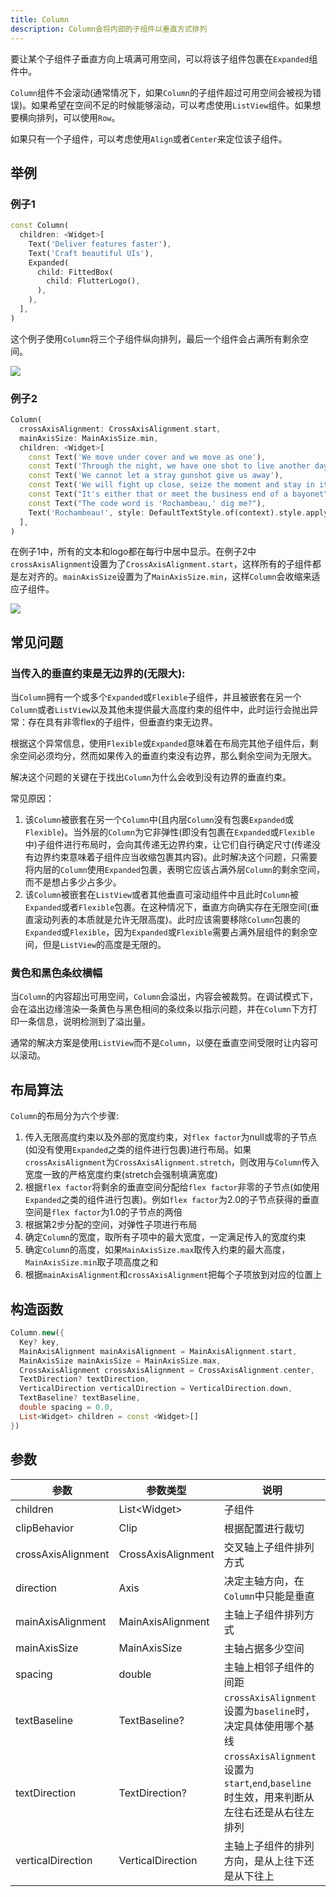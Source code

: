 ```yaml
---
title: Column
description: Column会将内部的子组件以垂直方式排列
---
```


要让某个子组件子垂直方向上填满可用空间，可以将该子组件包裹在`Expanded`组件中。

`Column`组件不会滚动(通常情况下，如果`Column`的子组件超过可用空间会被视为错误)。如果希望在空间不足的时候能够滚动，可以考虑使用`ListView`组件。如果想要横向排列，可以使用`Row`。

如果只有一个子组件，可以考虑使用`Align`或者`Center`来定位该子组件。

## 举例
### 例子1
```dart
const Column(
  children: <Widget>[
    Text('Deliver features faster'),
    Text('Craft beautiful UIs'),
    Expanded(
      child: FittedBox(
        child: FlutterLogo(),
      ),
    ),
  ],
)
```
这个例子使用`Column`将三个子组件纵向排列，最后一个组件会占满所有剩余空间。

![](https://flutter.github.io/assets-for-api-docs/assets/widgets/column.png)


### 例子2
```dart
Column(
  crossAxisAlignment: CrossAxisAlignment.start,
  mainAxisSize: MainAxisSize.min,
  children: <Widget>[
    const Text('We move under cover and we move as one'),
    const Text('Through the night, we have one shot to live another day'),
    const Text('We cannot let a stray gunshot give us away'),
    const Text('We will fight up close, seize the moment and stay in it'),
    const Text("It's either that or meet the business end of a bayonet"),
    const Text("The code word is 'Rochambeau,' dig me?"),
    Text('Rochambeau!', style: DefaultTextStyle.of(context).style.apply(fontSizeFactor: 2.0)),
  ],
)
```
在例子1中，所有的文本和logo都在每行中居中显示。在例子2中`crossAxisAlignment`设置为了`CrossAxisAlignment.start`，这样所有的子组件都是左对齐的。`mainAxisSize`设置为了`MainAxisSize.min`，这样`Column`会收缩来适应子组件。

![](https://flutter.github.io/assets-for-api-docs/assets/widgets/column_properties.png)


## 常见问题
### 当传入的垂直约束是无边界的(无限大):
当`Column`拥有一个或多个`Expanded`或`Flexible`子组件，并且被嵌套在另一个`Column`或者`ListView`以及其他未提供最大高度约束的组件中，此时运行会抛出异常：存在具有非零flex的子组件，但垂直约束无边界。

根据这个异常信息，使用`Flexible`或`Expanded`意味着在布局完其他子组件后，剩余空间必须均分，然而如果传入的垂直约束没有边界，那么剩余空间为无限大。

解决这个问题的关键在于找出`Column`为什么会收到没有边界的垂直约束。

常见原因：
1. 该`Column`被嵌套在另一个`Column`中(且内层`Column`没有包裹`Expanded`或`Flexible`)。当外层的`Column`为它非弹性(即没有包裹在`Expanded`或`Flexible`中)子组件进行布局时，会向其传递无边界约束，让它们自行确定尺寸(传递没有边界约束意味着子组件应当收缩包裹其内容)。此时解决这个问题，只需要将内层的`Column`使用`Expanded`包裹，表明它应该占满外层`Column`的剩余空间，而不是想占多少占多少。
2. 该`Column`被嵌套在`ListView`或者其他垂直可滚动组件中且此时`Column`被`Expanded`或者`Flexible`包裹。在这种情况下，垂直方向确实存在无限空间(垂直滚动列表的本质就是允许无限高度)。此时应该需要移除`Column`包裹的`Expanded`或`Flexible`，因为`Expanded`或`Flexible`需要占满外层组件的剩余空间，但是`ListView`的高度是无限的。

### 黄色和黑色条纹横幅
当`Column`的内容超出可用空间，`Column`会溢出，内容会被裁剪。在调试模式下，会在溢出边缘渲染一条黄色与黑色相间的条纹条以指示问题，并在`Column`下方打印一条信息，说明检测到了溢出量。

通常的解决方案是使用`ListView`而不是`Column`，以便在垂直空间受限时让内容可以滚动。


## 布局算法
`Column`的布局分为六个步骤:
1. 传入无限高度约束以及外部的宽度约束，对`flex factor`为null或零的子节点(如没有使用`Expanded`之类的组件进行包裹)进行布局。如果`crossAxisAlignment`为`CrossAxisAlignment.stretch`，则改用与`Column`传入宽度一致的严格宽度约束(stretch会强制填满宽度)
2. 根据`flex factor`将剩余的垂直空间分配给`flex factor`非零的子节点(如使用`Expanded`之类的组件进行包裹)。例如`flex factor`为2.0的子节点获得的垂直空间是`flex factor`为1.0的子节点的两倍
3. 根据第2步分配的空间，对弹性子项进行布局
4. 确定`Column`的宽度，取所有子项中的最大宽度，一定满足传入的宽度约束
5. 确定`Column`的高度，如果`MainAxisSize.max`取传入约束的最大高度，`MainAxisSize.min`取子项高度之和
6. 根据`mainAxisAlignment`和`crossAxisAlignment`把每个子项放到对应的位置上


## 构造函数
```dart
Column.new({
  Key? key, 
  MainAxisAlignment mainAxisAlignment = MainAxisAlignment.start, 
  MainAxisSize mainAxisSize = MainAxisSize.max, 
  CrossAxisAlignment crossAxisAlignment = CrossAxisAlignment.center, 
  TextDirection? textDirection, 
  VerticalDirection verticalDirection = VerticalDirection.down, 
  TextBaseline? textBaseline, 
  double spacing = 0.0, 
  List<Widget> children = const <Widget>[]
})
```

## 参数
| 参数 | 参数类型  |  说明  |
|-----|----------|-------|
|children| List\<Widget\> | 子组件 |
|clipBehavior| Clip | 根据配置进行裁切 |
|crossAxisAlignment| CrossAxisAlignment | 交叉轴上子组件排列方式 |
|direction|  Axis | 决定主轴方向，在`Column`中只能是垂直 |
|mainAxisAlignment| MainAxisAlignment| 主轴上子组件排列方式 |
|mainAxisSize| MainAxisSize | 主轴占据多少空间 |
|spacing| double| 主轴上相邻子组件的间距 |
|textBaseline|TextBaseline? | `crossAxisAlignment`设置为`baseline`时，决定具体使用哪个基线 |
|textDirection|TextDirection? | `crossAxisAlignment`设置为`start`,`end`,`baseline`时生效，用来判断从左往右还是从右往左排列 |
|verticalDirection| VerticalDirection |主轴上子组件的排列方向，是从上往下还是从下往上 |

